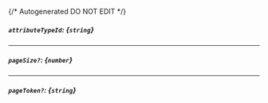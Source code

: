 {/* Autogenerated DO NOT EDIT  */}
##### `attributeTypeId`: *{`string`}*

---
##### `pageSize?`: *{`number`}*

---
##### `pageToken?`: *{`string`}*


